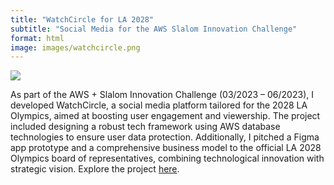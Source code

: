 ```yaml
---
title: "WatchCircle for LA 2028"
subtitle: "Social Media for the AWS Slalom Innovation Challenge" 
format: html
image: images/watchcircle.png
---
```


![](images/watchcircle2.png)

As part of the AWS + Slalom Innovation Challenge (03/2023 – 06/2023), I developed WatchCircle, a social media platform tailored for the 2028 LA Olympics, aimed at boosting user engagement and viewership. The project included designing a robust tech framework using AWS database technologies to ensure user data protection. Additionally, I pitched a Figma app prototype and a comprehensive business model to the official LA 2028 Olympics board of representatives, combining technological innovation with strategic vision. Explore the project [here](https://tinyurl.com/4zmt9x58).